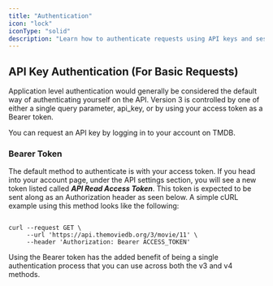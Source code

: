```yaml
---
title: "Authentication"
icon: "lock"
iconType: "solid"
description: "Learn how to authenticate requests using API keys and session-based authentication in the TMDB API."
---
```


## API Key Authentication (For Basic Requests)

Application level authentication would generally be considered the default way of authenticating yourself on the API. Version 3 is controlled by one of either a single query parameter, api_key, or by using your access token as a Bearer token.

You can request an API key by logging in to your account on TMDB.

### Bearer Token

The default method to authenticate is with your access token. If you head into your account page, under the API settings section, you will see a new token listed called **_API Read Access Token_**. This token is expected to be sent along as an Authorization header as seen below. A simple cURL example using this method looks like the following:

```cURL

curl --request GET \
     --url 'https://api.themoviedb.org/3/movie/11' \
     --header 'Authorization: Bearer ACCESS_TOKEN'
```

Using the Bearer token has the added benefit of being a single authentication process that you can use across both the v3 and v4 methods.
